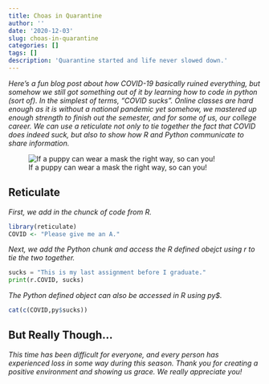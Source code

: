 ```yaml
---
title: Choas in Quarantine
author: ''
date: '2020-12-03'
slug: choas-in-quarantine
categories: []
tags: []
description: 'Quarantine started and life never slowed down.'
---
```


*Here's a fun blog post about how COVID-19 basically ruined everything, but somehow we still got something out of it by learning how to code in python (sort of). In the simplest of terms, "COVID sucks". Online classes are hard enough as it is without a national pandemic yet somehow, we mastered up enough strength to finish out the semester, and for some of us, our college career. We can use a reticulate not only to tie together the fact that COVID does indeed suck, but also to show how R and Python communicate to share information.*

![If a puppy can wear a mask the right way, so can you!](/post/2020-12-03-choas-in-quarantine_files/IMG_6169.jpg)

## Reticulate

*First, we add in the chunck of code from R.*

```R
library(reticulate)
COVID <- "Please give me an A."
```

*Next, we add the Python chunk and access the R defined obejct using r to tie the two together.*

```python
sucks = "This is my last assignment before I graduate."
print(r.COVID, sucks)
```

*The Python defined object can also be accessed in R using py$.*

```R
cat(c(COVID,py$sucks))
```

## But Really Though...

*This time has been difficult for everyone, and every person has experienced loss in some way during this season. Thank you for creating a positive environment and showing us grace. We really appreciate you!*

